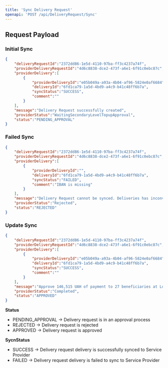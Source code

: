 ```yaml
---
title: 'Sync Delivery Request'
openapi: 'POST /api/DeliveryRequest/Sync'
---
```




## Request Payload

### Initial Sync

```json
{
    "deliveryRequestId":"2372dd86-1e5d-4110-97ba-ff3c4237a74f",
    "providerDeliveryRequestId":"4d6c8838-dce2-473f-a6e1-6f91c0ebc87c",
    "providerDelivery":[
        {
            "providerDeliveryId":"e05b049a-a93a-4b04-af96-5824e0af6684",
            "deliveryId":"6fd1ca79-1a5d-4bd9-a4c9-b41c48ff6b7a",
            "syncStatus":"SUCCESS",
            "comment":""
        }
    ],
    "message":"Delivery Request successfully created",
    "providerStatus":"WaitingSecondaryLevelTopupApproval",
    "status":"PENDING_APPROVAL"
}
```

### Failed Sync

```json
{
    "deliveryRequestId":"2372dd86-1e5d-4110-97ba-ff3c4237a74f",
    "providerDeliveryRequestId":"4d6c8838-dce2-473f-a6e1-6f91c0ebc87c",
    "providerDelivery":[
        {
            "providerDeliveryId":"",
            "deliveryId":"6fd1ca79-1a5d-4bd9-a4c9-b41c48ff6b7a",
            "syncStatus":"FAILED",
            "comment":"IBAN is missing"
        }
    ],
    "message":"Delivery Request cannot be synced. Deliveries has inconvenience. Please check the delivery details.",
    "providerStatus":"Rejected",
    "status":"REJECTED"
}
```

### Update Sync

```json
{
    "deliveryRequestId":"2372dd86-1e5d-4110-97ba-ff3c4237a74f",
    "providerDeliveryRequestId":"4d6c8838-dce2-473f-a6e1-6f91c0ebc87c",
    "providerDelivery":[
        {
            "providerDeliveryId":"e05b049a-a93a-4b04-af96-5824e0af6684",
            "deliveryId":"6fd1ca79-1a5d-4bd9-a4c9-b41c48ff6b7a",
            "syncStatus":"SUCCESS",
            "comment":""
        }
    ],
    "message":"Approve 146,515 UAH of payment to 27 beneficiaries at Location: Bulgarian Red Cross, Bulgaria via Activity: Winterization MoneyGram Bulgaria - IBAN UAH",
    "providerStatus":"Completed",
    "status":"APPROVED"
}
```

**Status**

- PENDING_APPROVAL -> Delivery request is in an approval process
- REJECTED -> Delivery request is rejected
- APPROVED -> Delivery request is approved

**SycnStatus**

- SUCCESS -> Delivery request delivery is successfully synced to Service Provider
- FAILED -> Delivery request delivery is failed to sync to Service Provider